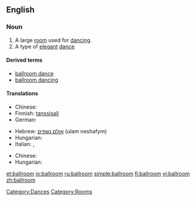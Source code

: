 ==English==
{{wikipedia}}

===Noun===
{{en-noun|pl=ballrooms}}

# A large [[room]] used for [[dance|dancing]].
# A type of [[elegant]] [[dance]]

====Derived terms====
* [[ballroom dance]]
* [[ballroom dancing]]

====Translations====
{{trans-top|large room used for dancing}}
* Chinese: {{zh-tsp|舞廳|舞厅|wǔtīng}} 
* Finnish: [[tanssisali]]
* German: {{t+|de|Ballsaal}}
{{trans-mid}}
* Hebrew: [[אולם נשפים]] (ulam neshafym) {{m}}
* Hungarian: {{t-|hu|bálterem}}
* Italian: {{t|it|sala da ballo}}, {{t|it|balera|f}}
{{trans-bottom}}

{{trans-top|type of elegant dance}}
* Chinese: {{zh-tsp|交際舞|交际舞|jiāojìwǔ}}
* Hungarian: {{t|hu|társasági tánc}}
{{trans-mid}}
{{trans-bottom}}

[[Category:Dances]]
[[Category:Rooms]]

[[et:ballroom]]
[[io:ballroom]]
[[ru:ballroom]]
[[simple:ballroom]]
[[fi:ballroom]]
[[vi:ballroom]]
[[zh:ballroom]]